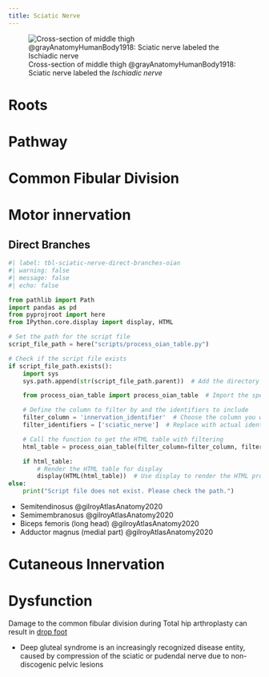 ```yaml
---
title: Sciatic Nerve
---
```


![Cross-section of middle thigh @grayAnatomyHumanBody1918: Sciatic nerve labeled the *Ischiadic nerve*](/The Archive/Images/Gray anatomy 1918 images/Myology/image432 Cross-section through the middle of the thigh.gif)

# Roots

# Pathway

# Common Fibular Division {#common-fibular-division}

# Motor innervation

## Direct Branches

```python
#| label: tbl-sciatic-nerve-direct-branches-oian
#| warning: false
#| message: false
#| echo: false

from pathlib import Path
import pandas as pd
from pyprojroot import here
from IPython.core.display import display, HTML

# Set the path for the script file
script_file_path = here("scripts/process_oian_table.py")

# Check if the script file exists
if script_file_path.exists():
    import sys
    sys.path.append(str(script_file_path.parent))  # Add the directory of the script to the system path

    from process_oian_table import process_oian_table  # Import the specific function

    # Define the column to filter by and the identifiers to include
    filter_column = 'innervation_identifier'  # Choose the column you want to filter by
    filter_identifiers = ['sciatic_nerve']  # Replace with actual identifiers you want to include

    # Call the function to get the HTML table with filtering
    html_table = process_oian_table(filter_column=filter_column, filter_identifiers=filter_identifiers)

    if html_table:
        # Render the HTML table for display
        display(HTML(html_table))  # Use display to render the HTML properly
else:
    print("Script file does not exist. Please check the path.")

```


- Semitendinosus @gilroyAtlasAnatomy2020
- Semimembranosus @gilroyAtlasAnatomy2020
- Biceps femoris (long head) @gilroyAtlasAnatomy2020
- Adductor magnus (medial part) @gilroyAtlasAnatomy2020

# Cutaneous Innervation

# Dysfunction


Damage to the common fibular division during Total hip arthroplasty can result in [drop foot]({{< var ref-drop-foot.path >}})


- Deep gluteal syndrome is an increasingly recognized disease entity, caused by compression of the sciatic or pudendal nerve due to non-discogenic pelvic lesions